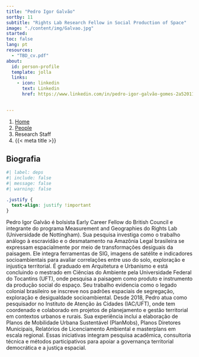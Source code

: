```yaml
---
title: "Pedro Igor Galvão"
sortby: 11
subtitle: "Rights Lab Research Fellow in Social Production of Space"
image: "./content/img/Galvao.jpg"
started:
toc: false
lang: pt
resources: 
  - "TBD_cv.pdf"
about:
  id: person-profile
  template: jolla
  links:
    - icon: linkedin
      text: Linkedin
      href: https://www.linkedin.com/in/pedro-igor-galvão-gomes-2a52011a3/

     
---
```


```{=html}
<nav aria-label="breadcrumb">
  <ol class="breadcrumb">
    <li class="breadcrumb-item"><a href="../../index.html">Home</a></li>
    <li class="breadcrumb-item"><a href="../../people.html">People</a></li>
    <li class="breadcrumb-item active">Research Staff</li>
    <li class="breadcrumb-item active" aria-current="page">{{< meta title >}}</li>
  </ol>
</nav>
```

:::{#person-profile}
:::

## Biografia

```r
#| label: deps
#| include: false
#| message: false
#| warning: false

```

```css
.justify {
  text-align: justify !important
}
```

::: {.justify}

Pedro Igor Galvão é bolsista Early Career Fellow do British Council e integrante do programa Measurement and Geographies do Rights Lab (Universidade de Nottingham). Sua pesquisa investiga como o trabalho análogo à escravidão e o desmatamento na Amazônia Legal brasileira se expressam espacialmente por meio de transformações desiguais da paisagem. Ele integra ferramentas de SIG, imagens de satélite e indicadores socioambientais para avaliar correlações entre uso do solo, exploração e injustiça territorial. É graduado em Arquitetura e Urbanismo e está concluindo o mestrado em Ciências do Ambiente pela Universidade Federal do Tocantins (UFT), onde pesquisa a paisagem como produto e instrumento da produção social do espaço. Seu trabalho evidencia como o legado colonial brasileiro se inscreve nos padrões espaciais de segregação, exploração e desigualdade socioambiental. Desde 2018, Pedro atua como pesquisador no Instituto de Atenção às Cidades (IAC/UFT), onde tem coordenado e colaborado em projetos de planejamento e gestão territorial em contextos urbanos e rurais. Sua experiência inclui a elaboração de Planos de Mobilidade Urbana Sustentável (PlanMobs), Planos Diretores Municipais, Relatórios de Licenciamento Ambiental e masterplans em escala regional. Essas iniciativas integram pesquisa acadêmica, consultoria técnica e métodos participativos para apoiar a governança territorial democrática e a justiça espacial.


:::

